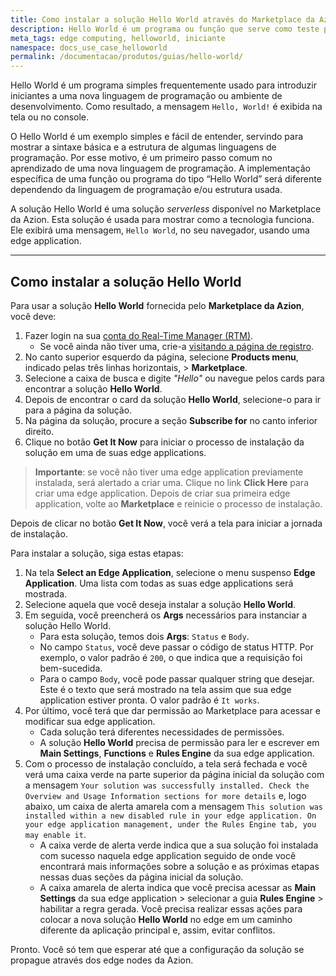 ```yaml
---
title: Como instalar a solução Hello World através do Marketplace da Azion
description: Hello World é um programa ou função que serve como teste para os novos usuários entenderem a plataforma.
meta_tags: edge computing, helloworld, iniciante
namespace: docs_use_case_helloworld
permalink: /documentacao/produtos/guias/hello-world/
---
```


Hello World é um programa simples frequentemente usado para introduzir iniciantes a uma nova linguagem de programação ou ambiente de desenvolvimento. Como resultado, a mensagem `Hello, World!` é exibida na tela ou no console.

O Hello World é um exemplo simples e fácil de entender, servindo para mostrar a sintaxe básica e a estrutura de algumas linguagens de programação. Por esse motivo, é um primeiro passo comum no aprendizado de uma nova linguagem de programação. A implementação específica de uma função ou programa do tipo “Hello World” será diferente dependendo da linguagem de programação e/ou estrutura usada.

A solução Hello World é uma solução *serverless* disponível no Marketplace da Azion. Esta solução é usada para mostrar como a tecnologia funciona. Ele exibirá uma mensagem, `Hello World`, no seu navegador, usando uma edge application.

---

## Como instalar a solução Hello World

Para usar a solução **Hello World** fornecida pelo **Marketplace da Azion**, você deve:

1. Fazer login na sua [conta do Real-Time Manager (RTM)](https://manager.azion.com/).
   - Se você ainda não tiver uma, crie-a [visitando a página de registro](https://manager.azion.com/signup).
2. No canto superior esquerdo da página, selecione **Products menu**, indicado pelas três linhas horizontais, > **Marketplace**.
3. Selecione a caixa de busca e digite *"Hello"* ou navegue pelos cards para encontrar a solução **Hello World**.
4. Depois de encontrar o card da solução **Hello World**, selecione-o para ir para a página da solução.
5. Na página da solução, procure a seção **Subscribe for** no canto inferior direito.
6. Clique no botão **Get It Now** para iniciar o processo de instalação da solução em uma de suas edge applications.

> **Importante**: se você não tiver uma edge application previamente instalada, será alertado a criar uma. Clique no link **Click Here** para criar uma edge application. Depois de criar sua primeira edge application, volte ao **Marketplace** e reinicie o processo de instalação.

Depois de clicar no botão **Get It Now**, você verá a tela para iniciar a jornada de instalação. 

Para instalar a solução, siga estas etapas:

1. Na tela **Select an Edge Application**, selecione o menu suspenso **Edge Application**. Uma lista com todas as suas edge applications será mostrada.
2. Selecione aquela que você deseja instalar a solução **Hello World**.
3. Em seguida, você preencherá os **Args** necessários para instanciar a solução Hello World.
   - Para esta solução, temos dois **Args**: `Status` e `Body`.
   - No campo `Status`, você deve passar o código de status HTTP. Por exemplo, o valor padrão é `200`, o que indica que a requisição foi bem-sucedida.
   - Para o campo `Body`, você pode passar qualquer string que desejar. Este é o texto que será mostrado na tela assim que sua edge application estiver pronta. O valor padrão é `It works`.
4. Por último, você terá que dar permissão ao Marketplace para acessar e modificar sua edge application.
   - Cada solução terá diferentes necessidades de permissões.
   - A solução **Hello World** precisa de permissão para ler e escrever em **Main Settings**, **Functions** e **Rules Engine** da sua edge application.
5. Com o processo de instalação concluído, a tela será fechada e você verá uma caixa verde na parte superior da página inicial da solução com a mensagem `Your solution was successfully installed. Check the Overview and Usage Information sections for more details` e, logo abaixo, um caixa de alerta amarela com a mensagem `This solution was installed within a new disabled rule in your edge application. On your edge application management, under the Rules Engine tab, you may enable it`.
    - A caixa verde de alerta verde indica que a sua solução foi instalada com sucesso naquela edge application seguido de onde você encontrará mais informações sobre a solução e as próximas etapas nessas duas seções da página inicial da solução.
    - A caixa amarela de alerta indica que você precisa acessar as **Main Settings** da sua edge application > selecionar a guia **Rules Engine** > habilitar a regra gerada. Você precisa realizar essas ações para colocar a nova solução **Hello World** no edge em um caminho diferente da aplicação principal e, assim, evitar conflitos.

Pronto. Você só tem que esperar até que a configuração da solução se propague através dos edge nodes da Azion.


